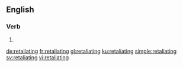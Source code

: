 ==English==

===Verb===
{{head|en|present participle}}

# {{present participle of|retaliate|lang=en|nocat=1}}

[[de:retaliating]]
[[fr:retaliating]]
[[gl:retaliating]]
[[ku:retaliating]]
[[simple:retaliating]]
[[sv:retaliating]]
[[vi:retaliating]]
